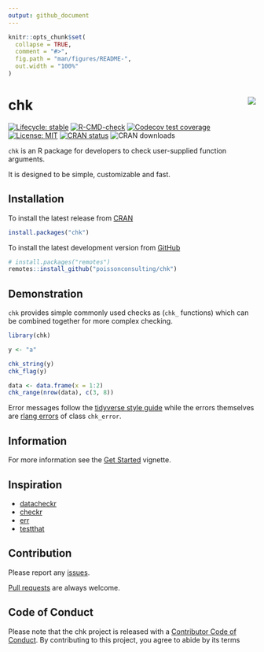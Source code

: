 ```yaml
---
output: github_document
---
```


<!-- README.md is generated from README.Rmd. Please edit that file -->

```r
knitr::opts_chunk$set(
  collapse = TRUE,
  comment = "#>",
  fig.path = "man/figures/README-",
  out.width = "100%"
)
```

# chk <img src="man/figures/logo.png" align="right" />

<!-- badges: start -->
[![Lifecycle: stable](https://img.shields.io/badge/lifecycle-stable-brightgreen.svg)](https://lifecycle.r-lib.org/articles/stages.html#stable)
[![R-CMD-check](https://github.com/poissonconsulting/chk/workflows/R-CMD-check/badge.svg)](https://github.com/poissonconsulting/chk/actions)
[![Codecov test coverage](https://codecov.io/gh/poissonconsulting/chk/branch/master/graph/badge.svg)](https://app.codecov.io/gh/poissonconsulting/chk?branch=master)
[![License: MIT](https://img.shields.io/badge/License-MIT-green.svg)](https://opensource.org/licenses/MIT)
[![CRAN status](https://www.r-pkg.org/badges/version/chk)](https://cran.r-project.org/package=chk)
![CRAN downloads](https://cranlogs.r-pkg.org/badges/chk)
<!-- badges: end -->

`chk` is an R package for developers to check user-supplied function arguments.

It is designed to be simple, customizable and fast.

## Installation

To install the latest release from [CRAN](https://cran.r-project.org)
```r
install.packages("chk")
```

To install the latest development version from [GitHub](https://github.com/poissonconsulting/chk)
```r
# install.packages("remotes")
remotes::install_github("poissonconsulting/chk")
```

## Demonstration

`chk` provides simple commonly used checks as (`chk_` functions) which can be combined together for more complex checking.

```r
library(chk)

y <- "a"

chk_string(y)
chk_flag(y)

data <- data.frame(x = 1:2)
chk_range(nrow(data), c(3, 8))
```

Error messages follow the [tidyverse style guide](https://style.tidyverse.org/error-messages.html) while the errors themselves are [rlang errors](https://rlang.r-lib.org/reference/abort.html) of class `chk_error`.

## Information

For more information see the [Get Started](https://poissonconsulting.github.io/chk/articles/chk.html) vignette.

## Inspiration

- [datacheckr](https://github.com/poissonconsulting/datacheckr/)
- [checkr](https://github.com/poissonconsulting/checkr/)
- [err](https://github.com/poissonconsulting/err/)
- [testthat](https://github.com/r-lib/testthat/)

## Contribution

Please report any [issues](https://github.com/poissonconsulting/chk/issues).

[Pull requests](https://github.com/poissonconsulting/chk/pulls) are always welcome.

## Code of Conduct

Please note that the chk project is released with a [Contributor Code of Conduct](https://contributor-covenant.org/version/2/0/CODE_OF_CONDUCT.html). By contributing to this project, you agree to abide by its terms
